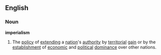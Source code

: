 ==English==
===Noun===
'''imperialism'''
# The [[policy]] of [[extend]]ing a [[nation]]'s [[authority]] by [[territorial]] [[gain]] or by the [[establishment]] of [[economic]] and [[political]] [[dominance]] over other nations.